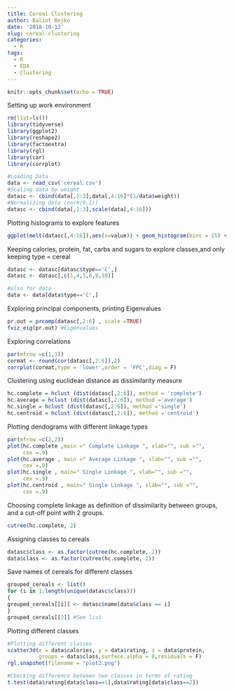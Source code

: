 ```yaml
---
title: Cereal Clustering
author: Balint Bojko
date: '2018-10-13'
slug: cereal-clustering
categories:
  - R
tags:
  - R
  - EDA
  - Clustering
---
```



```r
knitr::opts_chunk$set(echo = TRUE)
```

Setting up work environment
```r



rm(list=ls())
library(tidyverse)
library(ggplot2)
library(reshape2)
library(factoextra)
library(rgl)
library(car)
library(corrplot)

#Loading Data
data <- read_csv('cereal.csv')
#Scaling data by weight
datasc <- cbind(data[,1:3],data[,4:16]*(1/data$weight))
#Normalizing data (norm(0,1))
datasc <- cbind(data[,1:3],scale(data[,4:16]))
```

Plotting histograms to explore features
```r
ggplot(melt(datasc[,4:16]),aes(x=value)) + geom_histogram(bins = 15) + facet_wrap(~variable)
```

Keeping calories, protein, fat, carbs and sugars to explore classes,and only keeping type = cereal
```r
datasc <- datasc[datasc$type=='C',]
datasc <- datasc[,c(1,4,5,6,9,10)]

#also for data
data <- data[data$type=='C',]
```

Exploring principal components, printing Eigenvalues
```r
pr.out = prcomp(datasc[,2:6] , scale =TRUE)
fviz_eig(pr.out) #Eigenvalues
```

Exploring correlations
```r
par(mfrow =c(1,1))
cormat <- round(cor(datasc[,2:6]),2)
corrplot(cormat,type = 'lower',order = 'FPC',diag = F)
```

Clustering using euclidean distance as dissimilarity measure
```r
hc.complete = hclust (dist(datasc[,2:6]), method = 'complete')
hc.average = hclust (dist(datasc[,2:6]), method ='average')
hc.single = hclust (dist(datasc[,2:6]), method ='single')
hc.centroid = hclust (dist(datasc[,2:6]), method ='centroid')
```

Plotting dendograms with different linkage types
```r
par(mfrow =c(2,2))
plot(hc.complete ,main =" Complete Linkage ", xlab="", sub ="",
     cex =.9)
plot(hc.average , main =" Average Linkage ", xlab="", sub ="",
     cex =.9)
plot(hc.single , main=" Single Linkage ", xlab="", sub ="",
     cex =.9)
plot(hc.centroid , main=" Single Linkage ", xlab="", sub ="",
     cex =.9)
```

Choosing complete linkage as definition of dissimilarity between groups, and a 
cut-off point with 2 groups.

```r
cutree(hc.complete, 2)
```

Assigning classes to cereals
```r
datasc$class <- as.factor(cutree(hc.complete, 2))
data$class <- as.factor(cutree(hc.complete, 2))
```

Save names of cereals for different classes
```r
grouped_cereals <- list()
for (i in 1:length(unique(datasc$class)))
{
grouped_cereals[[i]] <- datasc$name[data$class == i]
}
grouped_cereals[[2]] #See list
```

Plotting different classes
```r
#Plotting different classes
scatter3d(x = data$calories, y = data$rating, z = data$protein, 
          groups = data$class,surface.alpha = 0,residuals = F) 
rgl.snapshot(filename = "plot2.png")

#Checking difference between two classes in terms of rating
t.test(data$rating[data$class==1],data$rating[data$class==2])
```

